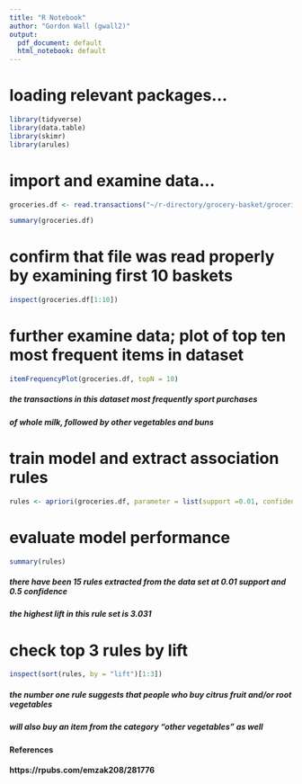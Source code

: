 ```yaml
---
title: "R Notebook"
author: "Gordon Wall (gwall2)"
output:
  pdf_document: default
  html_notebook: default
---
```


# loading relevant packages...
```r
library(tidyverse)
library(data.table)
library(skimr)
library(arules)
```

# import and examine data...
```r
groceries.df <- read.transactions("~/r-directory/grocery-basket/groceries_v2.csv", sep = ",")

summary(groceries.df)
```

# confirm that file was read properly by examining first 10 baskets
```r
inspect(groceries.df[1:10])
```

# further examine data; plot of top ten most frequent items in dataset
```r
itemFrequencyPlot(groceries.df, topN = 10)
```

##### the transactions in this dataset most frequently sport purchases
##### of whole milk, followed by other vegetables and buns

# train model and extract association rules
```r
rules <- apriori(groceries.df, parameter = list(support =0.01, confidence = 0.5))
```


# evaluate model performance
```r
summary(rules)
```
##### there have been 15 rules extracted from the data set at 0.01 support and 0.5 confidence
##### the highest lift in this rule set is 3.031

# check top 3 rules by lift
```r
inspect(sort(rules, by = "lift")[1:3])
```
##### the number one rule suggests that people who buy citrus fruit and/or root vegetables
##### will also buy an item from the category "other vegetables" as well

















#### References ####
#### https://rpubs.com/emzak208/281776 ####





















